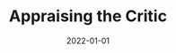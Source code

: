 ---
cover: "./critic.PNG"
date: "2022-01-01"
title: "Appraising the Critic"
defer: false
slug: "/critic"
areas:
  -  .

---